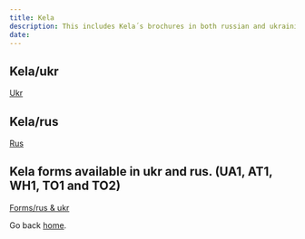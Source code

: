 ---
title: Kela
description: This includes Kela´s brochures in both russian and ukrainian languages. Also you can access different kinds of kela forms here, available in rus and ukr.
date: 
---
## Kela/ukr
[Ukr](https://www.kela.fi/other-languages#brochures-in-ukrainian) 
## Kela/rus
[Rus](https://www.kela.fi/other-languages#brochures-in-russian)
## Kela forms available in ukr and rus. (UA1, AT1, WH1, TO1 and TO2)
[Forms/rus & ukr](https://www.kela.fi/lomakkeet?tab=1&kategoria=Kansainv%C3%A4liset%20asiat) 

Go back [home](/).
